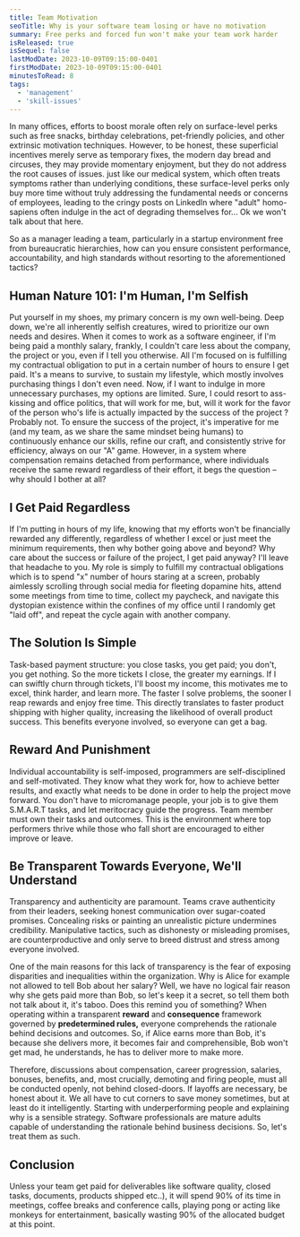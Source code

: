 ```yaml
---
title: Team Motivation
seoTitle: Why is your software team losing or have no motivation
summary: Free perks and forced fun won't make your team work harder
isReleased: true
isSequel: false
lastModDate: 2023-10-09T09:15:00-0401
firstModDate: 2023-10-09T09:15:00-0401
minutesToRead: 8
tags:
  - 'management'
  - 'skill-issues'
---
```

<C>
In many offices, efforts to boost morale often rely on surface-level perks such as free snacks, birthday celebrations, pet-friendly policies, and other extrinsic motivation techniques. However, to be honest, these superficial incentives merely serve as temporary fixes, the modern day  <L href="https://en.wikipedia.org/wiki/Bread_and_circuses">bread and circuses,</L> they may provide momentary enjoyment, but they do not address the root causes of issues. just like our medical system, which often treats symptoms rather than underlying conditions, these surface-level perks only buy more time without truly addressing the fundamental needs or concerns of employees, leading to the <L href="https://www.youtube.com/results?search_query=linkedin+corporate+cringe">cringy</L> posts on LinkedIn where "adult" <L href="https://en.wikipedia.org/wiki/Human">homo-sapiens</L> often indulge in the act of degrading themselves for... Ok we won't talk about that here. 
</C>


<C>

So as a manager leading a team, particularly in a startup environment free from bureaucratic hierarchies, how can you ensure consistent performance, accountability, and high standards without resorting to the aforementioned tactics?
</C>

<H2>Human Nature 101: I'm Human, I'm Selfish </H2>

<C>
Put yourself in my shoes, my primary concern is my own well-being. Deep down, we're all inherently selfish creatures, wired to prioritize our own needs and desires. When it comes to work as a software engineer, if I'm being paid a monthly salary, frankly, I couldn't care less about the company, the project or you, even if I tell you otherwise. All I'm focused on is fulfilling my contractual obligation to put in a certain number of hours to ensure I get paid. It's a means to survive, to sustain my lifestyle, which mostly involves purchasing things I don't even need.
</C>


<C>
Now, if I want to indulge in more unnecessary purchases, my options are limited. Sure, I could resort to ass-kissing and office politics, that will work for me, but, will it work for the favor of the person who's life is actually impacted by the success of the project ? Probably not.
</C>

<C>
To ensure the success of the project, it's imperative for me (and my team, as we share the same mindset being humans) to continuously enhance our skills, refine our craft, and consistently strive for efficiency, always on our "A" game. However, in a system where compensation remains detached from performance, where individuals receive the same reward regardless of their effort, it begs the question – why should I bother at all?
</C>

<H2>I Get Paid Regardless</H2>

<C>
If I'm putting in <L href="https://zachholman.com/posts/how-github-works-hours/">hours</L> of my life, knowing that my efforts won't be financially rewarded any differently, regardless of whether I excel or just meet the minimum requirements, then why bother going above and beyond? Why care about the success or failure of the project, I get paid anyway? I'll leave that headache to you. My role is simply to fulfill my contractual obligations which is to spend "x" number of hours staring at a screen, probably aimlessly scrolling through social media for fleeting dopamine hits, attend some meetings from time to time, collect my paycheck, and navigate this dystopian existence within the confines of my office until I randomly get "laid off", and repeat the cycle again with another company.


</C>

<H2>The Solution Is Simple</H2>

<C>
 Task-based payment structure: you close <L href="/services/glossary#tickets">tasks,</L> you get paid; you don't, you get nothing. 
</C>

<C>
So the more tickets I close, the greater my earnings. If I can swiftly churn through tickets, I'll boost my income, this motivates me to excel, think harder, and learn more. The faster I solve problems, the sooner I reap rewards and enjoy free time. This directly translates to faster product shipping with higher <L href="/blog/software-quality">quality,</L> increasing the likelihood of overall product success. This benefits everyone involved,  so everyone can <L href="https://youtu.be/k6eTY-ayPaE?si=xTJ0AMNhbegfyx7k&t=13">get a bag</L>.
</C>

<H2>Reward And Punishment </H2>
<C>
Individual accountability is self-imposed, programmers are self-disciplined and self-motivated. They know what they work for, how to achieve better results, and exactly what needs to be done in order to help the project move forward. You don't have to <L href="/blog/micro-management">micromanage</L> people, your job is to give them <L href="https://www.atlassian.com/blog/productivity/how-to-write-smart-goals#:~:text=The%20SMART%20in%20SMART%20goals,within%20a%20certain%20time%20frame">S.M.A.R.T</L> tasks, and let meritocracy guide the progress. Team member must own their tasks and outcomes. This is the environment where top performers thrive while those who fall short are encouraged to either improve or leave. 
</C>
<H2>Be Transparent Towards Everyone, We'll Understand </H2>
<C>
Transparency and authenticity are paramount. Teams crave authenticity from their leaders, seeking honest communication over sugar-coated promises. Concealing risks or painting an unrealistic picture undermines credibility. Manipulative tactics, such as dishonesty or misleading promises, are counterproductive and only serve to breed distrust and stress among everyone involved.
</C>
<C>

One of the main reasons for this lack of <L href='/services/transparency'>transparency</L> is the fear of exposing disparities and inequalities within the organization. Why is Alice for example not allowed to tell Bob about her salary? Well, we have no logical fair reason why she gets paid more than Bob, so let's keep it a secret, so tell them both not talk about it, it's taboo. Does this remind you of <L href="https://www.britannica.com/question/What-is-the-difference-between-totalitarianism-and-authoritarianism">something?</L>
</C>
<C>
When operating within a transparent **reward** and **consequence** framework governed by **predetermined rules,** everyone comprehends the rationale behind decisions and outcomes. So, if Alice earns more than Bob, it's because she delivers more, it becomes fair and comprehensible, Bob won't get mad, he understands, he has to deliver more to make more. 
</C>

<C>
Therefore, discussions about compensation, career progression, salaries, bonuses, benefits, and, most crucially, demoting and firing people, must all be conducted openly, not behind closed-doors.
</C>


<C>
If layoffs are necessary, be honest about it. We all have to cut corners to save money sometimes, but at least do it intelligently. Starting with underperforming people and explaining why is a sensible strategy. Software professionals are mature adults capable of understanding the rationale behind business decisions. So, let's treat them as such.
</C>

<H2 id="conclusion">Conclusion</H2>
<C>
Unless your team get paid for deliverables like <L href="/blog/software-quality">software quality</L>, closed <L href="/services/glossary#tickets">tasks,</L> documents, products shipped etc..), it will spend 90% of its time in meetings, coffee breaks and conference calls, playing pong or acting like monkeys for entertainment, basically wasting 90% of the allocated budget at this point.
</C>